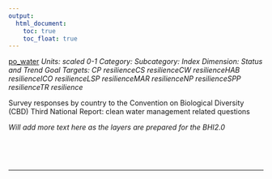 ```yaml
---
output:
  html_document:
    toc: true
    toc_float: true
---
```


[po_water](https://github.com/OHI-Science/bhi/blob/master/baltic/layers/po_water_gl2018.csv)
*Units: scaled 0-1*
*Category:*
*Subcategory:*
*Index Dimension: Status and Trend*
*Goal Targets: CP resilienceCS resilienceCW resilienceHAB resilienceICO resilienceLSP resilienceMAR resilienceNP resilienceSPP resilienceTR resilience*

Survey responses by country to the Convention on Biological Diversity (CBD) Third National Report: clean water management related questions

*Will add more text here as the layers are prepared for the BHI2.0*

<br>



<br>

--- 
